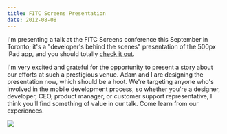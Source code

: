 ```yaml
---
title: FITC Screens Presentation
date: 2012-08-08
---
```



I'm presenting a talk at the FITC Screens conference this September in Toronto; it's a "developer's behind the scenes" presentation of the 500px iPad app, and you should totally [check it out](http://www.fitc.ca/events/presentations/presentation.cfm?event=134&presentation_id=2044).



I'm very excited and grateful for the opportunity to present a story about our efforts at such a prestigious venue. Adam and I are designing the presentation now, which should be a hoot. We're targeting anyone who's involved in the mobile development process, so whether you're a designer, developer, CEO, product manager, or customer support representative, I think you'll find something of value in our talk. Come learn from our experiences.

 ![](DD0F3B498B6C4C4A936A3AEF45DFF61B.jpg)
  